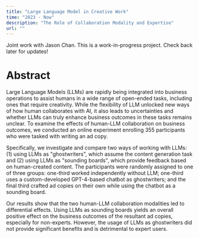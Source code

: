 ```yaml
---
title: "Large Language Model in Creative Work"
time: "2023 - Now"
description: "The Role of Collaboration Modality and Expertise"
url: ""
---
```


Joint work with Jason Chan. This is a work-in-progress project. Check back later for updates!

# Abstract

Large Language Models (LLMs) are rapidly being integrated into business operations to assist humans in a wide range of open-ended tasks, including ones that require creativity. While the flexibility of LLM unlocked new ways of how human collaborates with AI, it also leads to uncertainties and whether LLMs can truly enhance business outcomes in these tasks remains unclear. To examine the effects of human-LLM collaboration on business outcomes, we conducted an online experiment enrolling 355 participants who were tasked with writing an ad copy.

Specifically, we investigate and compare two ways of working with LLMs: (1) using LLMs as "ghostwriters", which assume the content generation task and (2) using LLMs as "sounding boards", which provide feedback based on human-created content. The participants were randomly assigned to one of three groups: one-third worked independently without LLM; one-third uses a custom-developed GPT-4-based chatbot as ghostwriters; and the final third crafted ad copies on their own while using the chatbot as a sounding board. 

Our results show that the two human-LLM collaboration modalities led to differential effects. Using LLMs as sounding boards yields an overall positive effect on the business outcomes of the resultant ad copies, especially for non-experts. However, the usage of LLMs as ghostwriters did not provide significant benefits and is detrimental to expert users.